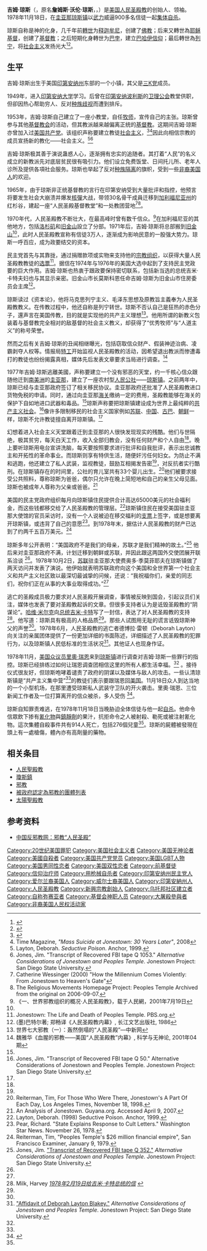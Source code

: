 {{noteTA
|1=zh-tw:飲彈;zh-hk:吞槍;
}}
{{Infobox person
| name        = 吉姆·琼斯
| birth_name  =詹姆斯·沃伦·琼斯
| image       =File:Jim Jones in front of the International Hotel.jpg
| image_size  = 
| caption     =
| birth_date  = {{birth date|1931|5|13|mf=y}}
| birth_place = {{flag|USA|1912}}[[印第安纳州|印第安纳州]][[林恩_(印第安納州)|林恩]]
| death_date  =  {{death date and age|1978|11|18|1931|5|13}}
| death_place = {{flag|GUY}}[[琼斯镇|琼斯镇]]
| occupation  = [[人民圣殿教|人民圣殿教]]创始人、领袖
}}
'''吉姆·琼斯'''（{{lang-en|Jim Jones}}，原名'''詹姆斯·沃伦·琼斯'''，{{lang-en|James Warren Jones}}，{{bd|1931年|5月13日|1978年|11月18日}}）是[[美国|美国]][[人民圣殿教|人民圣殿教]]的创始人、领袖。1978年11月18日，在[[圭亚那|圭亚那]][[琼斯镇|琼斯镇]]以[[武力|武力]]威逼900多名信徒一起[[集体自杀|集体自杀]]。

琼斯自称是神的化身，几千年前[[轉世|轉世]]为[[释迦牟尼|释迦牟尼]]，创建了[[佛教|佛教]]；后来又轉世為[[耶稣基督|耶稣基督]]，创建了[[基督教|基督教]]；之后短期化身轉世为[[巴孛|巴孛]]，建立[[巴哈伊信仰|巴哈伊信仰]]；最后轉世為[[列宁|列宁]]，将[[社会主义|社会主义]]发扬光大<ref>{{Cite web|url=http://www.people.com.cn/GB/other6902/5948/5967/20010719/515543.html|title=《 一、世界邪教组织的概况·人民圣殿教》|work=人民网|date=2001-07-19|language=zh-hans|accessdate=2009-01-24|archive-date=2017-12-01|archive-url=https://web.archive.org/web/20171201132921/http://www.people.com.cn/GB/other6902/5948/5967/20010719/515543.html|dead-url=no}}</ref><ref>{{Cite web |url=http://www.theatlantic.com/national/archive/2011/11/drinking-the-kool-aid-a-survivor-remembers-jim-jones/248723/ |title=Drinking the Kool-Aid: A Survivor Remembers Jim Jones |work=The Atlantic |quote=He said he was Gandhi, Buddha, Lenin |date=2011-11-18 |accessdate=2013-05-11 |archive-date=2021-01-28 |archive-url=https://web.archive.org/web/20210128170924/https://www.theatlantic.com/national/archive/2011/11/drinking-the-kool-aid-a-survivor-remembers-jim-jones/248723/ |dead-url=no }}</ref>。

==生平==
吉姆·琼斯出生于美国[[印第安纳州|印第安纳州]]东部的一个小镇，其父是[[三K党|三K党]]成员。

1949年，进入[[印第安纳大学|印第安纳大学]]学习。后曾在[[印第安纳波利斯|印第安纳波利斯]]的[[卫理公会|卫理公会]]教堂供职，但卻因热心帮助穷人、反对[[种族歧视|种族歧视]]而遭到排斥。

1953年，吉姆·琼斯自己建立了一座小教堂，自任[[牧师|牧师]]，宣传自己的主张。琼斯曾参与其他[[基督教会|基督教会]]的活动，但其教派越来越偏离正统的[[基督教|基督教]]。这期间吉姆·琼斯亦曾加入过[[美国共产党|美国共产党]]。该组织声称要建立教徒[[社会主义|社会主义]]，<ref>{{cite book|last=Dawson|first=Lorne L.|title=Cults and new religious movements: a reader|url=https://archive.org/details/cultsnewreligiou00daws|publisher=Wiley-Blackwell|year=2003|pages=[https://archive.org/details/cultsnewreligiou00daws/page/n201 194]}}</ref><ref>Time Magazine, ''"Mass Suicide at Jonestown: 30 Years Later"'', 2008</ref>因此向相信宗教的成员宣扬新的教化——社会主义。<ref name=Layton>Layton, Deborah. ''Seductive Poison''. Anchor, 1999.</ref><ref name="q1053">Jones, Jim. "Transcript of Recovered FBI tape Q 1053." ''Alternative Considerations of Jonestown and Peoples Temple''. Jonestown Project: San Diego State University.</ref>

吉姆·琼斯极其善于演说蛊惑人心，逐渐拥有忠实的追随者。其打着“人民”的名义成立的新教派先对底层贫民很有吸引力。他们设立免费饭堂、日间托儿所、老年人诊所及提供各項社会服务。琼斯也举起了反对[[种族隔离|种族隔离]]的旗帜，受到一些[[非裔美国人|非裔美国人]]的欢迎。

1965年，由于琼斯非正统基督教的言行在印第安纳受到大量批评和指控，他预言将要发生社会大崩溃并爆发[[核彈|核彈]]大战，带领30名骨干成員迁移到[[加利福尼亚州|加利福尼亚州]]的红杉谷，建起一座“人民圣殿基督教堂”和一处教团营地<ref>Catherine Wessinger (2000) "How the Millennium Comes Violently: From Jonestown to Heaven's Gate"</ref><ref name="lib_vir">The Religious Movements Homepage Project: Peoples Temple Archived  from the original on 2006-09-07.</ref>。 

1970年代，人民圣殿教不断壮大，在最高峰时曾有数千信众。<ref>《一、世界邪教组织的概况·人民圣殿教》，载于人民網，2001年7月19日</ref>在加利福尼亚的其他地方，包括[[洛杉矶|洛杉矶]]和[[旧金山|旧金山]]設立了分部。1971年后，吉姆·琼斯将总部搬到[[旧金山|旧金山]]<ref name=Layton/>，此时人民圣殿教宣称有信徒3万人，逐渐成为影响民意的一股强大势力。琼斯一呼百应，成为政要结交的资本。

民主党首先与其靠拢，通过捐赠款项或实物来支持他的[[宗教组织|宗教组织]]，以获得大量人民圣殿教教徒的[[选票|选票]]<ref>Jonestown: The Life and Death of Peoples Temple. PBS.org.</ref>。据信在1974年与1976年的美国大选中起到了支持民主党政要的巨大作用。吉姆·琼斯也热衷于跟政要保持密切联系，包括新当选的总统吉米·卡特夫妇也与其显示亲密。旧金山市长莫斯科恩任命吉姆·琼斯为旧金山市住房委员会主席<ref name=book1986>(墨)巴特尔著; 郑畅译《人民圣殿教内幕》, 长江文艺出版社, 1986</ref>。

琼斯读过《资本论》，他将马克思列宁主义、毛泽东思想及原教旨主義奉为人民圣殿教教义。在传教过程中，他还自称是列宁转世。琼斯不否认自己是狂热的赤色分子，還声言在美国传教，目的就是实现他的共产主义理想<ref> 世界七大邪教（一）：轰然倒塌的“人民圣殿”—中新网</ref>。他用所谓的新教义包装着与基督教完全相对的敌基督的社会主义教义，却获得了“优秀牧师”与“人道主义”的称号荣誉。

然而之后有关吉姆·琼斯的丑闻相继曝光，包括窃取信众财产、假装神迹治病、凌霸剥夺人权等。情报局[[特工|特工]]开始监视人民圣殿教的活动，因希望退出教派而惨遭毒打的教徒也纷纷揭露真相，媒体先后发表文章要求当局进行调查。<ref name=book2001>魏雅华《血腥的邪教——美国“人民圣殿教”内幕》, 科学与无神论, 2001年04期</ref>

1977年吉姆·琼斯逃離美國，声称要建立一个没有邪恶的天堂，约一千核心信众跟随他迁到[[南美洲|南美洲]]的[[圭亚那|圭亚那]]，建立了一座农村型[[人民公社|人民公社]]——[[琼斯镇|琼斯镇]]。之前两年中，琼斯已经与圭亚那政府签订了相关移民协议。圭亚那政府还批准了人民圣殿教进口货物免税的申请。同时，通过向圭亚那[[海关|海关]]缴纳一定的费用，圣殿教能够在海关的保护下自如地进口武器和毒品。<ref name=raven/>琼斯声称要把琼斯镇建设成为世界上最纯粹的[[共产主义社会|共产主义社会]]。<ref>Jones, Jim. "Transcript of Recovered FBI tape Q 50." Alternative Considerations of Jonestown and Peoples Temple. Jonestown Project: San Diego State University.</ref>像许多限制移民的社会主义国家例如[[苏联|苏联]]、[[中华人民共和国|中国]]、[[古巴|古巴]]、[[朝鲜民主主义人民共和国|朝鲜]]一样，琼斯不允许教徒擅自离开琼斯镇。<ref name=raven/>

幻想着进入社会主义天堂跟着迁到圭亚那的人很快发现现实的残酷。他们与世隔绝，极其贫穷，每天白天工作，收入全部归教会，没有任何财产和个人自由<ref name=book2001/>。晚上要听琼斯用电台宣讲洗脑，每天要按照要求进行批评和自我批评，表示出忠诚教主和开拓性的革命事业。而琼斯则享有特供生活，随便奸污任何妇女。为防止不满和逃跑，他还建立了私人武装，监视教徒，鼓励互相揭发告密<ref name=journal2012/>，对反抗者实行酷刑。在琼斯镇存在的时间里，公社的育儿室共有33个婴儿出生。<ref>Reiterman, Tim, For Those Who Were There, Jonestown's A Part Of Each Day, Los Angeles Times, November 18, 1998.</ref>他们被要求接受公共照料，尊称琼斯为爸爸，偶尔只允许在晚上简短地和自己的亲生父母见面。琼斯也被成年人尊称为父亲或爸爸。<ref>An Analysis of Jonestown. Guyana.org. Accessed April 9, 2007.</ref>

美国的民主党政府组织每月向琼斯镇住民提供合计高达65000美元的社会福利金，而这些钱都移交给了人民圣殿教的管理层。<ref>Layton, Deborah. (1998) Seductive Poison. Anchor, 1999.</ref>琼斯镇住民在接受美国驻圭亚那大使馆的官员采访时，没有一个人说被迫在移交福利的[[支票|支票]]上签字，或是想要离开琼斯镇，或违背了自己的意愿<ref>Pear, Richard. "State Explains Response to Cult Letters." Washington Star News. November 26, 1978.</ref>。到1978年末，据估计人民圣殿教的财产已达到了约两千五百万美元。<ref>Reiterman, Tim, "Peoples Temple's $26 million financial empire", San Francisco Examiner, January 9, 1979.</ref>

琼斯多年公开表明：“美国政府不是我们的母亲，苏联才是我们精神的故土。”<ref name="q352">Jones, Jim. [http://jonestown.sdsu.edu/AboutJonestown/Tapes/Tapes/TapeTranscripts/Q352.html "Transcript of Recovered FBI tape Q 352."] {{Wayback|url=http://jonestown.sdsu.edu/AboutJonestown/Tapes/Tapes/TapeTranscripts/Q352.html |date=20121016080603 }} ''Alternative Considerations of Jonestown and Peoples Temple''. Jonestown Project: San Diego State University.</ref> 他后来对圭亚那政府不满，计划迁移到朝鲜或苏联，并因此跟这两国外交使团展开联系洽谈 <ref name="moore165" />。1978年10月2日，[[苏联|苏联]]驻圭亚那大使费奥多·季莫菲耶夫在琼斯镇做了两天访问并发表了演说。他伊始就表明苏联政府向这个美国和全世界第一个社会主义和共产主义社区致以最深切最诚挚的问候，还说：“我祝福你们，亲爱的同志们，祝你们正在从事的大事业取得成功。”<ref name="q352" />

逃亡的圣殿成员极力要求对人民圣殿开展调查，事情被反映到国会，引起议员们关注，媒体也发表了要对圣殿教起诉的文章。但很多支持者认为是诋毁圣殿教的“阴谋论”。[[哈维·米尔克|哈维·米尔克]]向[[美国总统|总统]][[吉米·卡特|吉米·卡特]]写了一封信，表达了对人民圣殿教的支持<ref name="milk_let">Milk, Harvey [http://www.brasscheck.com/jonestown/milk.jpg ''1978年2月19日给吉米·卡特总统的信''] {{Wayback|url=http://www.brasscheck.com/jonestown/milk.jpg |date=20110429202656 }}</ref>。他写道：琼斯具有极高的人格品质<ref name="milk_let" />。那些人试图用无耻的谎言诋毁琼斯神父的声誉<ref name="milk_let" />。1978年6月，人民圣殿教的逃亡者德博拉·雷顿（Deborah Layton）向关注的亲属团体提供了一份更加详细的书面陈述，详细描述了人民圣殿教的犯罪行为，以及琼斯镇人民低标准的生活状况<ref name="laytonaff">[http://jonestown.sdsu.edu/AboutJonestown/PrimarySources/BlakeyAffidavit.htm "Affidavit of Deborah Layton Blakey."] {{Wayback|url=http://jonestown.sdsu.edu/AboutJonestown/PrimarySources/BlakeyAffidavit.htm |date=20130305130748 }} ''Alternative Considerations of Jonestown and Peoples Temple''. Jonestown Project: San Diego State University.</ref>。其他证人也现身作证。

1978年11月，[[美国众议员|美国众议员]][[里奧·瑞恩|里奧·瑞恩]]来到[[琼斯镇|琼斯镇]]进行调查对吉姆·琼斯一些罪行的指控。琼斯已经排练过如何让瑞恩调查团相信这里的所有人都生活幸福。<ref name=gone/>{{rp|270}}
。接待仪式很友好，但琼斯咆哮着谴责了政府的阴谋以及媒体与敌人的攻击。一些认清琼斯镇是“共产主义集中营”<ref name=gone/>{{rp|273}}的教徒们表示要跟瑞恩回[[美国|美国]]。11月18日众人到达当地的一个小型机场，在那里遭受琼斯私人武装守卫队的开火袭击。里奧·瑞恩、三位新闻工作者及一位打算离开的信众被杀，多人受伤 <ref name=bbc1>{{Cite web |url=http://news.bbc.co.uk/onthisday/hi/dates/stories/november/18/newsid_2540000/2540209.stm |title=Mass suicide leaves 900 dead |work=BBC News |accessdate=2013-05-11 |archive-date=2012-11-04 |archive-url=https://web.archive.org/web/20121104074001/http://news.bbc.co.uk/onthisday/hi/dates/stories/november/18/newsid_2540000/2540209.stm |dead-url=no }}</ref>。

琼斯自知罪责难逃，在1978年11月18日当晚胁迫全体信徒与他一起[[自杀|自杀]]。他命令信眾飲下掺有[[氰化物|氰化物]]與[[鎮靜劑|鎮靜劑]]的果汁，抗拒命令之人被射殺、勒死或被注射氰化物。這次集體自殺事件共有914人死亡，包括276個兒童<ref name=bbc1/>。琼斯的屍體被發現在頭上有一處槍傷，體內亦有高劑量的藥物。

==相关条目==
*[[人民聖殿教|人民聖殿教]]
*[[瓊斯鎮|瓊斯鎮]]
*[[邪教|邪教]]
*[[被政府認定為邪教的團體列表|被政府認定為邪教的團體列表]]
*[[太陽聖殿教|太陽聖殿教]]

==参考资料==
*[https://web.archive.org/web/20100824204539/http://www.cnfxj.org/Html/sjxxdg/2008-7/1/010904745.html 中国反邪教网：邪教“人民圣殿”]

{{Authority control}}
{{DEFAULTSORT:Jones, Jim}}
[[Category:20世纪美国罪犯|Category:20世纪美国罪犯]]
[[Category:美国社会主义者|Category:美国社会主义者]]
[[Category:美国无神论者|Category:美国无神论者]]
[[Category:美國自殺者|Category:美國自殺者]]
[[Category:美国共产党党员|Category:美国共产党党员]]
[[Category:美国LGBT人物|Category:美国LGBT人物]]
[[Category:美国男同性恋者|Category:美国男同性恋者]]
[[Category:美国双性恋者|Category:美国双性恋者]]
[[Category:前基督徒|Category:前基督徒]]
[[Category:信仰治疗师|Category:信仰治疗师]]
[[Category:用枪械自杀者|Category:用枪械自杀者]]
[[Category:印第安纳州民主党人|Category:印第安纳州民主党人]]
[[Category:爱尔兰裔美国人|Category:爱尔兰裔美国人]]
[[Category:威尔士裔美国人|Category:威尔士裔美国人]]
[[Category:印第安納州人|Category:印第安納州人]]
[[Category:人民圣殿教|Category:人民圣殿教]]
[[Category:新興宗教創始人|Category:新興宗教創始人]]
[[Category:乌托邦社区建立者|Category:乌托邦社区建立者]]
[[Category:自称弥赛亚者|Category:自称弥赛亚者]]
[[Category:基督会神职人员|Category:基督会神职人员]]
[[Category:大屠殺參與者|Category:大屠殺參與者]]
[[Category:非裔美国人民权活动家|Category:非裔美国人民权活动家]]